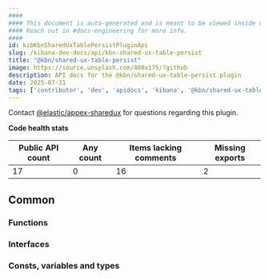 ```yaml
---
####
#### This document is auto-generated and is meant to be viewed inside our experimental, new docs system.
#### Reach out in #docs-engineering for more info.
####
id: kibKbnSharedUxTablePersistPluginApi
slug: /kibana-dev-docs/api/kbn-shared-ux-table-persist
title: "@kbn/shared-ux-table-persist"
image: https://source.unsplash.com/400x175/?github
description: API docs for the @kbn/shared-ux-table-persist plugin
date: 2025-07-31
tags: ['contributor', 'dev', 'apidocs', 'kibana', '@kbn/shared-ux-table-persist']
---
```




Contact [@elastic/appex-sharedux](https://github.com/orgs/elastic/teams/appex-sharedux) for questions regarding this plugin.

**Code health stats**

| Public API count  | Any count | Items lacking comments | Missing exports |
|-------------------|-----------|------------------------|-----------------|
| 17 | 0 | 16 | 2 |

## Common

### Functions
<DocDefinitionList data={kbnSharedUxTablePersistObj.common.functions}/>

### Interfaces
<DocDefinitionList data={kbnSharedUxTablePersistObj.common.interfaces}/>

### Consts, variables and types
<DocDefinitionList data={kbnSharedUxTablePersistObj.common.misc}/>

